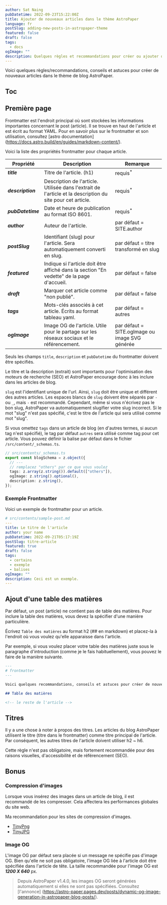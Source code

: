 ```yaml
---
author: Sat Naing
pubDatetime: 2022-09-23T15:22:00Z
title: Ajouter de nouveaux articles dans le thème AstroPaper
language: fr
postSlug: adding-new-posts-in-astropaper-theme
featured: false
draft: false
tags:
  - docs
ogImage: ""
description: Quelques règles et recommandations pour créer ou ajouter de nouveaux messages en utilisant le thème AstroPaper
---
```


Voici quelques règles/recommandations, conseils et astuces pour créer de nouveaux articles dans le thème de blog AstroPaper.

## Toc

## Première page

Frontmatter est l'endroit principal où sont stockées les informations importantes concernant le post (article). Il se trouve en haut de l'article et est écrit au format YAML. Pour en savoir plus sur le frontmatter et son utilisation, consultez [astro documentation] (https://docs.astro.build/en/guides/markdown-content/).

Voici la liste des propriétés frontmatter pour chaque article.

| Propriété         | Description                                                                                                | Remarque                                       |
| ----------------- | ---------------------------------------------------------------------------------------------------------- | ---------------------------------------------- |
| **_title_**       | Titre de l'article. (h1)                                                                                   | requis<sup>\*</sup>                            |
| **_description_** | Description de l'article. Utilisée dans l'extrait de l'article et la description du site pour cet article. | requis<sup>\*</sup>                            |
| **_pubDatetime_** | Date et heure de publication au format ISO 8601.                                                           | requis<sup>\*</sup>                            |
| **_author_**      | Auteur de l'article.                                                                                       | par défaut = SITE.author                       |
| **_postSlug_**    | Identifiant (slug) pour l'article. Sera automatiquement converti en slug.                                  | par défaut = titre transformé en slug          |
| **_featured_**    | Indique si l'article doit être affiché dans la section "En vedette" de la page d'accueil.                  | par défaut = false                             |
| **_draft_**       | Marquer cet article comme "non publié".                                                                    | par défaut = false                             |
| **_tags_**        | Mots-clés associés à cet article. Écrits au format tableau yaml.                                           | par défaut = autres                            |
| **_ogImage_**     | Image OG de l'article. Utile pour le partage sur les réseaux sociaux et le référencement.                  | par défaut = SITE.ogImage ou image SVG générée |

Seuls les champs `title`, `description` et `pubDatetime` du frontmatter doivent être spécifiés.

Le titre et la description (extrait) sont importants pour l'optimisation des moteurs de recherche (SEO) et AstroPaper encourage donc à les inclure dans les articles de blog.

`slug` est l'identifiant unique de l'url. Ainsi, `slug` doit être unique et différent des autres articles. Les espaces blancs de `slug` doivent être séparés par `-` ou `_`, mais `-` est recommandé. Cependant, même si vous n'écrivez pas le bon slug, AstroPaper va automatiquement slugifier votre slug incorrect. Si le mot "slug" n'est pas spécifié, c'est le titre de l'article qui sera utilisé comme mot "slug".

Si vous omettez `tags` dans un article de blog (en d'autres termes, si aucun tag n'est spécifié), le tag par défaut `autres` sera utilisé comme tag pour cet article. Vous pouvez définir la balise par défaut dans le fichier `/src/content/_schemas.ts`.

```ts
// src/contents/_schemas.ts
export const blogSchema = z.object({
  // ---
  // remplacez "others" par ce que vous voulez
  tags: z.array(z.string()).default(["others"]),
  ogImage: z.string().optional(),
  description: z.string(),
});
```

### Exemple Frontmatter

Voici un exemple de frontmatter pour un article.

```yaml
# src/contents/sample-post.md
---
title: Le titre de l'article
author: your name
pubDatetime: 2022-09-21T05:17:19Z
postSlug: titre-article
featured: true
draft: false
tags:
  - certains
  - exemple
  - balises
ogImage: ""
description: Ceci est un exemple.
---
```

## Ajout d'une table des matières

Par défaut, un post (article) ne contient pas de table des matières. Pour inclure la table des matières, vous devez la spécifier d'une manière particulière.

Écrivez `Table des matières` au format h2 (## en markdown) et placez-la à l'endroit où vous voulez qu'elle apparaisse dans l'article.

Par exemple, si vous voulez placer votre table des matières juste sous le paragraphe d'introduction (comme je le fais habituellement), vous pouvez le faire de la manière suivante.

```md
---
# frontmatter
---

Voici quelques recommandations, conseils et astuces pour créer de nouveaux articles dans le thème de blog AstroPaper.

## Table des matières

<!-- le reste de l'article -->
```

## Titres

Il y a une chose à noter à propos des titres. Les articles du blog AstroPaper utilisent le titre (titre dans le frontmatter) comme titre principal de l'article. Par conséquent, les autres titres de l'article doivent utiliser h2 \~ h6.

Cette règle n'est pas obligatoire, mais fortement recommandée pour des raisons visuelles, d'accessibilité et de référencement (SEO).

## Bonus

### Compression d'images

Lorsque vous insérez des images dans un article de blog, il est recommandé de les compresser. Cela affectera les performances globales du site web.

Ma recommandation pour les sites de compression d'images.

- [TinyPng](https://tinypng.com/)
- [TinyJPG](https://tinyjpg.com/)

### Image OG

L'image OG par défaut sera placée si un message ne spécifie pas d'image OG. Bien qu'elle ne soit pas obligatoire, l'image OG liée à l'article doit être spécifiée dans l'article de tête. La taille recommandée pour l'image OG est **_1200 X 640_** px.

> Depuis AstroPaper v1.4.0, les images OG seront générées automatiquement si elles ne sont pas spécifiées. Consultez [l'annonce] (https://astro-paper.pages.dev/posts/dynamic-og-image-generation-in-astropaper-blog-posts/).
